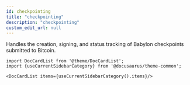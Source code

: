 ```yaml
---
id: checkpointing
title: "checkpointing"
description: "checkpointing"
custom_edit_url: null
---
```




Handles the creation, signing, and status tracking of Babylon checkpoints submitted to Bitcoin.



```mdx-code-block
import DocCardList from '@theme/DocCardList';
import {useCurrentSidebarCategory} from '@docusaurus/theme-common';

<DocCardList items={useCurrentSidebarCategory().items}/>
```
      